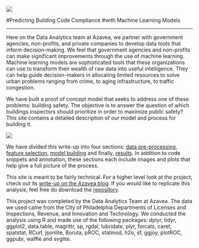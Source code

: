 <img id="logo" src="images/2015_03_31_DataAnalytics_Logo.svg"></img>

<div class="title-page-title">
#Predicting Building Code Compliance
#with Machine Learning Models
<div>
______

Here on the Data Analytics team at Azavea, we partner with government agencies, non-profits, and private companies to develop data tools that inform decision-making. We feel that government agencies and non-profits can make significant improvements through the use of machine learning. Machine learning models are sophisticated tools that these organizations can use to transform their wealth of raw data into useful intelligence. They can help guide decision-makers in allocating limited resources to solve urban problems ranging from crime, to aging infrastructure, to traffic congestion.

We have built a proof of concept model that seeks to address one of these problems: building safety. The objective is to answer the question of which buildings inspectors should prioritize in order to maximize public safety? This site contains a detailed description of our model and process for building it.

<img id="main" src="plots/fig.x-Map_of_fails_and_passes.png"></img>

We have divided this write-up into four sections: [data pre-processing](https://azavea.github.io/building-inspection-prediction/data-wrangling-and-feature-engineering.html), [feature selection](https://azavea.github.io/building-inspection-prediction/feature-selection.html), [model building](https://azavea.github.io/building-inspection-prediction/model-selection.html) and finally, [results](file:///C:/files/data_analytics/building-inspection-prediction/docs/results.html). In addition to code snippets and annotation, these sections each include images and plots that help give a full picture of the process.

This site is meant to be fairly technical. For a higher level look at the project, check out its [write-up on the Azavea blog](https://www.azavea.com/blog/2017/09/15/building-inspection-prediction/). If you would like to replicate this analysis, feel free do download the [repository](https://github.com/azavea/building-inspection-prediction).

This project was completed by the Data Analytics Team at Azavea. The data we used came from the City of Philadelphia Departments of Licenses and Inspections, Revenue, and Innovation and Technology. We conducted the analysis using R and made use of the following packages: dplyr, tidyr, ggplot2, data.table, magrittr, sp, rgdal, lubridate, plyr, forcats, caret, spatstat, RCurl, jsonlite, Boruta, pROC, statmod, h2o, sf, ggjoy, plotROC, ggpubr, waffle and svglite.
